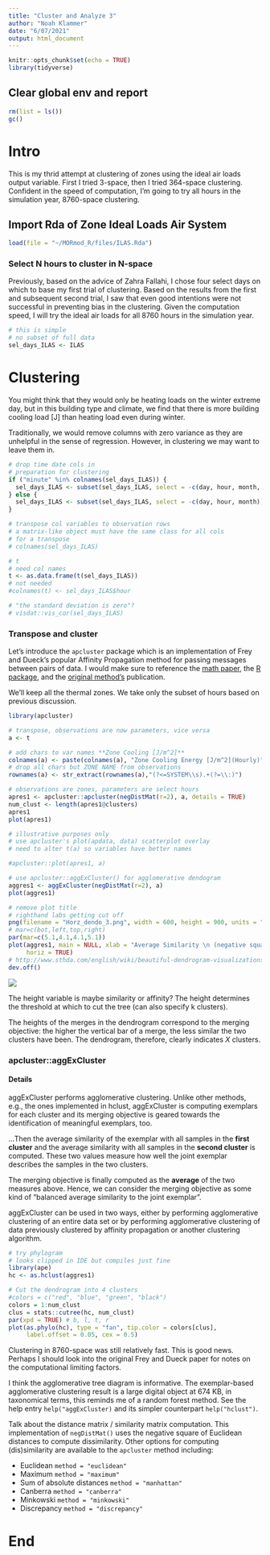 ```yaml
---
title: "Cluster and Analyze 3"
author: "Noah Klammer"
date: "6/07/2021"
output: html_document
---
```


```r
knitr::opts_chunk$set(echo = TRUE)
library(tidyverse)
```

## Clear global env and report

```r
rm(list = ls())
gc()
```

# Intro

This is my thrid attempt at clustering of zones using the ideal air loads output variable. First I tried 3-space, then I  tried 364-space clustering. Confident in the speed of computation, I'm going to try all hours in the simulation year, 8760-space clustering.

## Import Rda of Zone Ideal Loads Air System

```r
load(file = "~/MORmod_R/files/ILAS.Rda")
```

### Select N hours to cluster in N-space

Previously, based on the advice of Zahra Fallahi, I chose four select days on which to base my first trial of clustering. Based on the results from the first and subsequent second trial, I saw that even good intentions were not successful in preventing bias in the clustering. Given the computation speed, I will try the ideal air loads for all 8760 hours in the simulation year.

```r
# this is simple
# no subset of full data
sel_days_ILAS <- ILAS
```


# Clustering

You might think that they would only be heating loads on the winter extreme day, but in this building type and climate, we find that there is more building cooling load [J] than heating load even during winter.

Traditionally, we would remove columns with zero variance as they are unhelpful in the sense of regression. However, in clustering we may want to leave them in.


```r
# drop time date cols in
# preparation for clustering
if ("minute" %in% colnames(sel_days_ILAS)) {
  sel_days_ILAS <- subset(sel_days_ILAS, select = -c(day, hour, month, minute))
} else {
  sel_days_ILAS <- subset(sel_days_ILAS, select = -c(day, hour, month))
}

# transpose col variables to observation rows
# a matrix-like object must have the same class for all cols
# for a transpose
# colnames(sel_days_ILAS)

# t
# need col names
t <- as.data.frame(t(sel_days_ILAS))
# not needed
#colnames(t) <- sel_days_ILAS$hour

# "the standard deviation is zero"?
# visdat::vis_cor(sel_days_ILAS)

```

### Transpose and cluster

Let's introduce the `apcluster` package which is an implementation of Frey and Dueck's popular Affinity Propagation method for passing messages between pairs of data. I would make sure to reference the [math paper](https://doi.org/10.1080/19401493.2017.1410572), the [R package](https://doi.org/10.1093/bioinformatics/btr406), and the [original method's](https://doi.org/10.1126/science.1136800) publication.


We'll keep all the thermal zones. We take only the subset of hours based on previous discussion.

```r
library(apcluster)

# transpose, observations are now parameters, vice versa
a <- t

# add chars to var names **Zone Cooling [J/m^2]**
colnames(a) <- paste(colnames(a), "Zone Cooling Energy [J/m^2](Hourly)")
# drop all chars but ZONE NAME from observations
rownames(a) <- str_extract(rownames(a),"(?<=SYSTEM\\s).+(?=\\:)")

# observations are zones, parameters are select hours
apres1 <- apcluster::apcluster(negDistMat(r=2), a, details = TRUE)
num_clust <- length(apres1@clusters)
apres1
plot(apres1)

# illustrative purposes only
# use apcluster's plot(apdata, data) scatterplot overlay
# need to alter t(a) so variables have better names

#apcluster::plot(apres1, a)

# use apcluster::aggExCluster() for agglomerative dendogram
aggres1 <- aggExCluster(negDistMat(r=2), a)
plot(aggres1)
```

```r
# remove plot title
# righthand labs getting cut off
png(filename = "Horz_dendo_3.png", width = 600, height = 900, units = "px")
# mar=c(bot,left,top,right)
par(mar=c(5.1,4.1,4.1,5.1))
plot(aggres1, main = NULL, xlab = "Average Similarity \n (negative square of Euclidean distance)", nodePar = list(pch = c(1,NULL), cex = .6*2:1, col = 2:3, lab.cex = c(2,1)),
     horiz = TRUE)
# http://www.sthda.com/english/wiki/beautiful-dendrogram-visualizations-in-r-5-must-known-methods-unsupervised-machine-learning
dev.off()
```
![](Horz_dendo_3.png)

The height variable is maybe similarity or affinity? The height determines the threshold at which to cut the tree (can also specify k clusters).

The heights of the merges in the dendrogram correspond to the merging objective: the higher the vertical bar of a merge, the less similar the two clusters have been. The dendrogram, therefore,
clearly indicates *X* clusters.

### apcluster::aggExCluster

#### Details

aggExCluster performs agglomerative clustering. Unlike other methods, e.g., the ones implemented in hclust, aggExCluster is computing exemplars for each cluster and its merging objective is geared towards the identification of meaningful exemplars, too.



...Then the average similarity of the exemplar with all samples in the **first cluster** and the average similarity with all samples in the **second cluster** is computed. These two values measure how well the joint exemplar describes the samples in the two clusters.

The merging objective is finally computed as the **average** of the two measures above. Hence, we can consider the merging objective as some kind of “balanced average similarity to the joint exemplar”.


aggExCluster can be used in two ways, either by performing agglomerative clustering of an entire data set or by performing agglomerative clustering of data previously clustered by affinity propagation or another clustering algorithm.



```r
# try phylogram
# looks clipped in IDE but compiles just fine
library(ape)
hc <- as.hclust(aggres1)

# Cut the dendrogram into 4 clusters
#colors = c("red", "blue", "green", "black")
colors = 1:num_clust
clus = stats::cutree(hc, num_clust)
par(xpd = TRUE) # b, l, t, r
plot(as.phylo(hc), type = "fan", tip.color = colors[clus],
     label.offset = 0.05, cex = 0.5)
```


Clustering in 8760-space was still relatively fast. This is good news. Perhaps I should look into the original Frey and Dueck paper for notes on the computational limiting factors.

I think the agglomerative tree diagram is informative. The exemplar-based agglomerative clustering result is a large digital object at 674 KB, in taxonomical terms, this reminds me of a random forest method. See the help entry `help("aggExCluster)` and its simpler counterpart `help("hclust")`.

Talk about the distance matrix / similarity matrix computation. This implementation of `negDistMat()` uses the negative square of Euclidean distances to compute dissimilarity. Other options for computing (dis)similarity are available to the `apcluster` method including:

* Euclidean `method = "euclidean"`
* Maximum `method = "maximum"`
* Sum of absolute distances `method = "manhattan"`
* Canberra `method = "canberra"`
* Minkowski `method = "minkowski"`
* Discrepancy `method = "discrepancy"`



# End

<br><br><br>